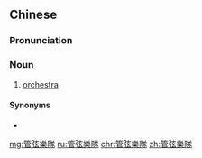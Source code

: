 {{also|管弦乐队|管絃樂隊}}
==Chinese==
{{zh-forms|s=管弦乐队|t2=管絃樂隊|type=22}}

===Pronunciation===
{{zh-pron
|m=guǎnxián yuèduì
|c=gun2 jin4 ngok6 deoi6-2,gun2 jyun4 ngok6 deoi6-2
|cat=n
}}

===Noun===
{{zh-noun}}

# [[orchestra]] {{gloss|large group of musicians who play together on various instruments}}

====Synonyms====
* {{zh-l|管弦樂團}}

{{zh-cat|Music}}

[[mg:管弦樂隊]]
[[ru:管弦樂隊]]
[[chr:管弦樂隊]]
[[zh:管弦樂隊]]